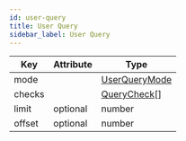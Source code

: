 ```yaml
---
id: user-query
title: User Query
sidebar_label: User Query
---
```


| Key    | Attribute | Type                                      |
| ------ | --------- | ----------------------------------------- |
| mode   |           | [UserQueryMode](../enums/user-query-mode.mdx) |
| checks |           | [QueryCheck](./query-check.mdx)[]             |
| limit  | optional  | number                                    |
| offset | optional  | number                                    |


